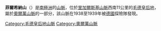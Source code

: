 {{coord|72|3|S|7|40|E|display=title|type:mountain_source:GNIS}}

'''菲爾希納山'''（{{lang-en|Filchner Mountains}}）是[[南極洲|南極洲]]的[[山脈|山脈]]，位於[[里加爾斯基山脈|里加爾斯基山脈]]西南11公里的[[毛德皇后地|毛德皇后地]]，屬於[[奧爾萬山脈|奧爾萬山脈]]的一部分，該山脈在1938至1939年被[[德國|德國]]探險隊發現。

{{DEFAULTSORT:Filchner Mountains}}
[[Category:毛德皇后地山脈|Category:毛德皇后地山脈]]
[[Category:奧爾萬山脈|Category:奧爾萬山脈]]


{{QueenMaudLand-geo-stub}}